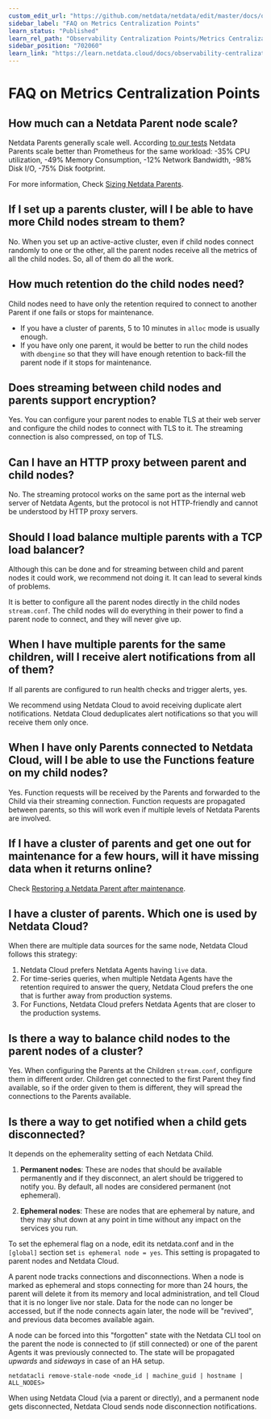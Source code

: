 ```yaml
---
custom_edit_url: "https://github.com/netdata/netdata/edit/master/docs/observability-centralization-points/metrics-centralization-points/faq.md"
sidebar_label: "FAQ on Metrics Centralization Points"
learn_status: "Published"
learn_rel_path: "Observability Centralization Points/Metrics Centralization Points"
sidebar_position: "702060"
learn_link: "https://learn.netdata.cloud/docs/observability-centralization-points/metrics-centralization-points/faq-on-metrics-centralization-points"
---
```


# FAQ on Metrics Centralization Points

## How much can a Netdata Parent node scale?

Netdata Parents generally scale well. According [to our tests](https://blog.netdata.cloud/netdata-vs-prometheus-performance-analysis/) Netdata Parents scale better than Prometheus for the same workload: -35% CPU utilization, -49% Memory Consumption, -12% Network Bandwidth, -98% Disk I/O, -75% Disk footprint.

For more information, Check [Sizing Netdata Parents](/docs/observability-centralization-points/metrics-centralization-points/sizing-netdata-parents).

## If I set up a parents cluster, will I be able to have more Child nodes stream to them?

No. When you set up an active-active cluster, even if child nodes connect randomly to one or the other, all the parent nodes receive all the metrics of all the child nodes. So, all of them do all the work.

## How much retention do the child nodes need?

Child nodes need to have only the retention required to connect to another Parent if one fails or stops for maintenance.

- If you have a cluster of parents, 5 to 10 minutes in `alloc` mode is usually enough.
- If you have only one parent, it would be better to run the child nodes with `dbengine` so that they will have enough retention to back-fill the parent node if it stops for maintenance.

## Does streaming between child nodes and parents support encryption?

Yes. You can configure your parent nodes to enable TLS at their web server and configure the child nodes to connect with TLS to it. The streaming connection is also compressed, on top of TLS.

## Can I have an HTTP proxy between parent and child nodes?

No. The streaming protocol works on the same port as the internal web server of Netdata Agents, but the protocol is not HTTP-friendly and cannot be understood by HTTP proxy servers.

## Should I load balance multiple parents with a TCP load balancer?

Although this can be done and for streaming between child and parent nodes it could work, we recommend not doing it. It can lead to several kinds of problems.

It is better to configure all the parent nodes directly in the child nodes `stream.conf`. The child nodes will do everything in their power to find a parent node to connect, and they will never give up.

## When I have multiple parents for the same children, will I receive alert notifications from all of them?

If all parents are configured to run health checks and trigger alerts, yes.

We recommend using Netdata Cloud to avoid receiving duplicate alert notifications. Netdata Cloud deduplicates alert notifications so that you will receive them only once.

## When I have only Parents connected to Netdata Cloud, will I be able to use the Functions feature on my child nodes?

Yes. Function requests will be received by the Parents and forwarded to the Child via their streaming connection. Function requests are propagated between parents, so this will work even if multiple levels of Netdata Parents are involved.

## If I have a cluster of parents and get one out for maintenance for a few hours, will it have missing data when it returns online?

Check [Restoring a Netdata Parent after maintenance](/docs/observability-centralization-points/metrics-centralization-points/clustering-and-high-availability-of-netdata-parents).

## I have a cluster of parents. Which one is used by Netdata Cloud?

When there are multiple data sources for the same node, Netdata Cloud follows this strategy:

1. Netdata Cloud prefers Netdata Agents having `live` data.
2. For time-series queries, when multiple Netdata Agents have the retention required to answer the query, Netdata Cloud prefers the one that is further away from production systems.
3. For Functions, Netdata Cloud prefers Netdata Agents that are closer to the production systems.

## Is there a way to balance child nodes to the parent nodes of a cluster?

Yes. When configuring the Parents at the Children `stream.conf`, configure them in different order. Children get connected to the first Parent they find available, so if the order given to them is different, they will spread the connections to the Parents available.

## Is there a way to get notified when a child gets disconnected?

It depends on the ephemerality setting of each Netdata Child.

1. **Permanent nodes**: These are nodes that should be available permanently and if they disconnect, an alert should be triggered to notify you. By default, all nodes are considered permanent (not ephemeral).

2. **Ephemeral nodes**: These are nodes that are ephemeral by nature, and they may shut down at any point in time without any impact on the services you run.

To set the ephemeral flag on a node, edit its netdata.conf and in the `[global]` section set `is ephemeral node = yes`. This setting is propagated to parent nodes and Netdata Cloud.

A parent node tracks connections and disconnections. When a node is marked as ephemeral and stops connecting for more than 24 hours, the parent will delete it from its memory and local administration, and tell Cloud that it is no longer live nor stale. Data for the node can no longer be accessed, but if the node connects again later, the node will be "revived", and previous data becomes available again.

A node can be forced into this "forgotten" state with the Netdata CLI tool on the parent the node is connected to (if still connected) or one of the parent Agents it was previously connected to. The state will be propagated _upwards_ and _sideways_ in case of an HA setup.

```
netdatacli remove-stale-node <node_id | machine_guid | hostname | ALL_NODES>
```

When using Netdata Cloud (via a parent or directly), and a permanent node gets disconnected, Netdata Cloud sends node disconnection notifications.
